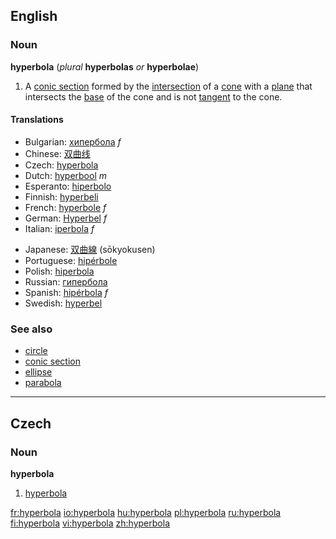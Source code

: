 ==English==
===Noun===
{{wikipedia}}
'''hyperbola''' (''plural'' '''hyperbolas''' ''or'' '''hyperbolae''')

#{{geometry}} A [[conic section]] formed by the [[intersection]] of a [[cone]] with a [[plane]] that intersects the [[base]] of the cone and is not [[tangent]] to the cone.

====Translations====
{{top}}
*Bulgarian: [[хипербола]] ''f''
*Chinese: [[双曲线]]
*Czech: [[hyperbola#Czech|hyperbola]] {{f}}
*Dutch: [[hyperbool]] ''m''
*Esperanto: [[hiperbolo]]
*Finnish: [[hyperbeli]]
*French: [[hyperbole]] ''f''
*German: [[Hyperbel]] ''f''
*Italian: [[iperbola]] ''f''
{{mid}}
*Japanese: [[双曲線]] (sōkyokusen)
*Portuguese: [[hipérbole]] {{f}}
*Polish: [[hiperbola]]
*Russian: [[гипербола]]
*Spanish: [[hipérbola]] ''f''
*Swedish: [[hyperbel]] {{c}}
{{bottom}}

===See also===
*[[circle]]
*[[conic section]]
*[[ellipse]]
*[[parabola]]

----
==Czech==
===Noun===
'''hyperbola''' {{f}}

#[[hyperbola#English|hyperbola]]

[[fr:hyperbola]]
[[io:hyperbola]]
[[hu:hyperbola]]
[[pl:hyperbola]]
[[ru:hyperbola]]
[[fi:hyperbola]]
[[vi:hyperbola]]
[[zh:hyperbola]]
